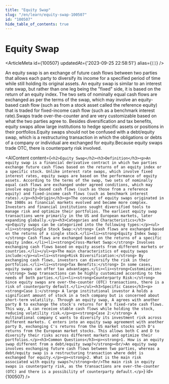 ```yaml
---
title: "Equity Swap"
slug: "/en/learn/equity-swap-100507"
id: "100507"
hide_table_of_contents: true
---
```



# Equity Swap

<ArticleMeta id={100507} updatedAt={'2023-09-25 22:58:51'} alias={`[]`} />
<div className='border-solid border-b border-t-0 my-4 border-[var(--ifm-color-gray-300)]' />

An equity swap is an exchange of future cash flows between two parties that allows each party to diversify its income for a specified period of time while still holding its original assets. An equity swap is similar to an interest rate swap, but rather than one leg being the "fixed" side, it is based on the return of an equity index. The two sets of nominally equal cash flows are exchanged as per the terms of the swap, which may involve an equity-based cash flow (such as from a stock asset called the reference equity) that is traded for fixed-income cash flow (such as a benchmark interest rate).Swaps trade over-the-counter and are very customizable based on what the two parties agree to. Besides diversification and tax benefits, equity swaps allow large institutions to hedge specific assets or positions in their portfolios.Equity swaps should not be confused with a debt/equity swap, which is a restructuring transaction in which the obligations or debts of a company or individual are exchanged for equity.Because equity swaps trade OTC, there is counterparty risk involved.

<AIContent content={`<h2>Equity Swap</h2><h3>Definition</h3><p>An equity swap is a financial derivative contract in which two parties exchange future cash flows based on the returns of an equity index or a specific stock. Unlike interest rate swaps, which involve fixed interest rates, equity swaps are based on the performance of equity assets. According to the terms of the swap, two sets of nominally equal cash flows are exchanged under agreed conditions, which may involve equity-based cash flows (such as those from a reference equity) and fixed-income cash flows (such as benchmark interest rates).</p><h3>Origin</h3><p>The concept of equity swaps originated in the 1980s as financial markets evolved and became more complex. Investors and financial institutions sought diversified tools to manage risk and optimize their portfolios. The earliest equity swap transactions were primarily in the US and European markets, later expanding globally.</p><h3>Categories and Characteristics</h3><p>Equity swaps can be categorized into the following types:</p><ul><li><strong>Single Stock Swap:</strong> Cash flows are exchanged based on the returns of a single stock.</li><li><strong>Equity Index Swap:</strong> Cash flows are exchanged based on the returns of a specific equity index.</li><li><strong>Cross-Market Swap:</strong> Involves exchanging cash flows based on equity assets from different markets or countries.</li></ul><p>The main characteristics of equity swaps include:</p><ul><li><strong>Risk Diversification:</strong> By exchanging cash flows, investors can diversify the risk in their portfolios.</li><li><strong>Tax Benefits:</strong> In some cases, equity swaps can offer tax advantages.</li><li><strong>Customization:</strong> Swap transactions can be highly customized according to the needs of both parties.</li><li><strong>Counterparty Risk:</strong> Since equity swaps are over-the-counter (OTC) transactions, there is a risk of counterparty default.</li></ul><h3>Specific Cases</h3><p><strong>Case 1:</strong> A large institutional investor A holds a significant amount of stock in a tech company but is concerned about short-term volatility. Through an equity swap, A agrees with another party B to exchange the stock's returns for B's fixed-rate cash flows. This way, A can receive stable cash flows while holding the stock, reducing volatility risk.</p><p><strong>Case 2:</strong> A multinational company C wants to diversify its investment risk across different markets. C enters into an equity swap agreement with another party D, exchanging C's returns from the US market stocks with D's returns from the European market stocks. This allows both C and D to diversify their risks across different markets and optimize their portfolios.</p><h3>Common Questions</h3><p><strong>1. How is an equity swap different from a debt/equity swap?</strong><br/>An equity swap involves exchanging future cash flows between two parties, whereas a debt/equity swap is a restructuring transaction where debt is exchanged for equity.</p><p><strong>2. What is the main risk associated with equity swaps?</strong><br/>The main risk in equity swaps is counterparty risk, as the transactions are over-the-counter (OTC) and there is a possibility of counterparty default.</p>`} id={100507} />
